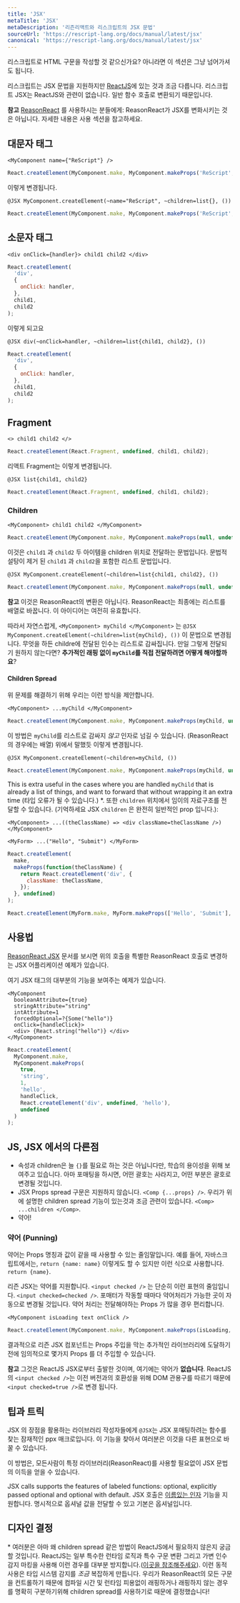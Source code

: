 ```yaml
---
title: 'JSX'
metaTitle: 'JSX'
metaDescription: '리즌리액트와 리스크립트의 JSX 문법'
sourceUrl: 'https://rescript-lang.org/docs/manual/latest/jsx'
canonical: 'https://rescript-lang.org/docs/manual/latest/jsx'
---
```


리스크립트로 HTML 구문을 작성할 것 같으신가요? 아니라면 이 섹션은 그냥 넘어가셔도 됩니다.

리스크립트는 JSX 문법을 지원하지만 [ReactJS](https://facebook.github.io/react/docs/introducing-jsx.html)에 있는 것과 조금 다릅니다. 리스크립트 JSX는 ReactJS와 관련이 없습니다. 일반 함수 호출로 변환되기 때문입니다.

**참고** [ReasonReact](https://reasonml.github.io/reason-react/en/) 를 사용하시는 분들에게: ReasonReact가 JSX를 변화시키는 것은 아닙니다. 자세한 내용은 사용 섹션을 참고하세요.

## 대문자 태그

```reason
<MyComponent name={"ReScript"} />
```

```js
React.createElement(MyComponent.make, MyComponent.makeProps('ReScript', undefined));
```

이렇게 변경됩니다.

```reason
@JSX MyComponent.createElement(~name="ReScript", ~children=list{}, ())
```

```js
React.createElement(MyComponent.make, MyComponent.makeProps('ReScript', undefined));
```

## 소문자 태그

```reason
<div onClick={handler}> child1 child2 </div>
```

```js
React.createElement(
  'div',
  {
    onClick: handler,
  },
  child1,
  child2
);
```

이렇게 되고요

```reason
@JSX div(~onClick=handler, ~children=list{child1, child2}, ())
```

```javascript
React.createElement(
  'div',
  {
    onClick: handler,
  },
  child1,
  child2
);
```

## Fragment

```reason
<> child1 child2 </>
```

```js
React.createElement(React.Fragment, undefined, child1, child2);
```

리액트 Fragment는 이렇게 변경됩니다.

```reason
@JSX list{child1, child2}
```

```javascript
React.createElement(React.Fragment, undefined, child1, child2);
```

### Children

```reason
<MyComponent> child1 child2 </MyComponent>
```

```js
React.createElement(MyComponent.make, MyComponent.makeProps(null, undefined), child1, child2);
```

이것은 `child1` 과 `child2` 두 아이템을 children 위치로 전달하는 문법입니다. 문법적 설탕이 제거 된 `child1` 과 `child2`을 포함한 리스트 문법입니다.

```reason
@JSX MyComponent.createElement(~children=list{child1, child2}, ())
```

```js
React.createElement(MyComponent.make, MyComponent.makeProps(null, undefined), child1, child2);
```

**참고** 이것은 ReasonReact의 변환은 아닙니다. ReasonReact는 최종에는 리스트를 배열로 바꿉니다. 이 아이디어는 여전히 유효합니다.

따라서 자연스럽게, `<MyComponent> myChild </MyComponent>` 는 `@JSX MyComponent.createElement(~children=list{myChild}, ())` 이 문법으로 변경됩니다. 무엇을 하든 childre에 전달된 인수는 리스트로 감싸집니다. 만일 그렇게 전달되기 원하지 않는다면? **추가적인 래핑 없이 `myChild`를 직접 전달하려면 어떻게 해야할까요**?

#### Children Spread

위 문제를 해결하기 위해 우리는 이런 방식을 제안합니다.

```reason
<MyComponent> ...myChild </MyComponent>
```

```js
React.createElement(MyComponent.make, MyComponent.makeProps(myChild, undefined));
```

이 방법은 `myChild`를 리스트로 감싸지 _않고_ 인자로 넘길 수 있습니다. (ReasonReact의 경우에는 배열) 위에서 말했듯 이렇게 변경됩니다.

```reason
@JSX MyComponent.createElement(~children=myChild, ())
```

```js
React.createElement(MyComponent.make, MyComponent.makeProps(myChild, undefined));
```

This is extra useful in the cases where you are handled `myChild` that is already a list of things, and want to forward that without wrapping it an extra time (타입 오류가 될 수 있습니다.) \*. 또한 `children` 위치에서 임이의 자료구조를 전달할 수 있습니다. (기억하세요 JSX `children` 은 완전히 일반적인 prop 입니다.):

```reason
<MyComponent> ...((theClassName) => <div className=theClassName />) </MyComponent>

<MyForm> ...("Hello", "Submit") </MyForm>
```

```js
React.createElement(
  make,
  makeProps(function(theClassName) {
    return React.createElement('div', {
      className: theClassName,
    });
  }, undefined)
);

React.createElement(MyForm.make, MyForm.makeProps(['Hello', 'Submit'], undefined));
```

## 사용법

[ReasonReact JSX](https://reasonml.github.io/reason-react/docs/en/jsx) 문서를 보시면 위의 호출을 특별한 ReasonReact 호출로 변경하는 JSX 어플리케이션 예제가 있습니다.

여기 JSX 태그의 대부분의 기능을 보여주는 예제가 있습니다.

```reason
<MyComponent
  booleanAttribute={true}
  stringAttribute="string"
  intAttribute=1
  forcedOptional=?{Some("hello")}
  onClick={handleClick}>
  <div> {React.string("hello")} </div>
</MyComponent>
```

```js
React.createElement(
  MyComponent.make,
  MyComponent.makeProps(
    true,
    'string',
    1,
    'hello',
    handleClick,
    React.createElement('div', undefined, 'hello'),
    undefined
  )
);
```

## JS, JSX 에서의 다른점

- 속성과 children은 늘 `{}`를 필요로 하는 것은 아닙니다만, 학습의 용이성을 위해 보여주고 있습니다. 아마 포매팅을 하시면, 어떤 괄호는 사라지고, 어떤 부분은 괄호로 변경될 것입니다.
- JSX Props spread 구문은 지원하지 않습니다. `<Comp {...props} />`. 우리가 위에 설명한 children spread 기능이 있는것과 조금 관련이 있습니다. `<Comp> ...children </Comp>`.
- 약어!

### 약어 (Punning)

약어는 Props 명칭과 값이 같을 때 사용할 수 있는 줄임말입니다. 예를 들어, 자바스크립트에서는, `return {name: name}` 이렇게도 할 수 있지만 이런 식으로 사용합니다. `return {name}`.

리즌 JSX는 약어를 지원합니다. `<input checked />` 는 단순히 이런 표현의 줄임입니다. `<input checked=checked />`. 포매터가 작동할 때마다 약어처리가 가능한 곳이 자동으로 변경될 것입니다. 약어 처리는 전달해야하는 Props 가 많을 경우 편리합니다.

```reason
<MyComponent isLoading text onClick />
```

```js
React.createElement(MyComponent.make, MyComponent.makeProps(isLoading, text, onClick, undefined));
```

결과적으로 리즌 JSX 컴포넌트는 Props 주입을 막는 추가적인 라이브러리에 도달하기 전에 임의적으로 몇가지 Props 를 더 주입할 수 있습니다.

**참고** 그것은 ReactJS JSX로부터 출발한 것이며, 여기에는 약어가 **없습니다**. ReactJS의 `<input checked />`는 이전 버전과의 호환성을 위해 DOM 관용구를 따르기 때문에 `<input checked=true />`로 변경 됩니다.

## 팁과 트릭

JSX 의 장점을 활용하는 라이브러리 작성자들에게 `@JSX`는 JSX 포매팅하려는 함수를 찾는 잠재적인 ppx 매크로입니다. 이 기능을 찾아서 여러분은 이것을 다른 표현으로 바꿀 수 있습니다.

이 방법은, 모든사람이 특정 라이브러리(ReasonReact)를 사용할 필요없이 JSX 문법의 이득을 얻을 수 있습니다.

JSX calls supports the features of labeled functions: optional, explicitly passed optional and optional with default.
JSX 호출은 [이름있는 인자](12-Function#이름이있는인자) 기능을 지원합니다. 명시적으로 옵셔널 값을 전달할 수 있고 기본은 옵셔널입니다.

## 디자인 결정

\* 여러분은 아마 왜 children spread 같은 방법이 ReactJS에서 필요하지 않은지 궁금할 것입니다. ReactJS는 일부 특수한 런타임 로직과 특수 구문 변환 그리고 가변 인수 감지 마킹을 사용해 이런 경우를 대부분 방지합니다.([이곳을 참조해주세요](https://github.com/facebook/react/blob/9b36df86c6ccecb73ca44899386e6a72a83ad445/packages/react/src/ReactElement.js#L207)). 이런 동적 사용은 타입 시스템 감지를 _조금_ 복잡하게 만듭니다. 우리가 ReasonReact의 모든 구문을 컨트롤하기 때문에 컴파일 시간 및 런타임 피용없이 래핑하거나 래핑하지 않는 경우를 명확히 구분하기위해 children spread를 사용하기로 때문에 결정했습니다!
